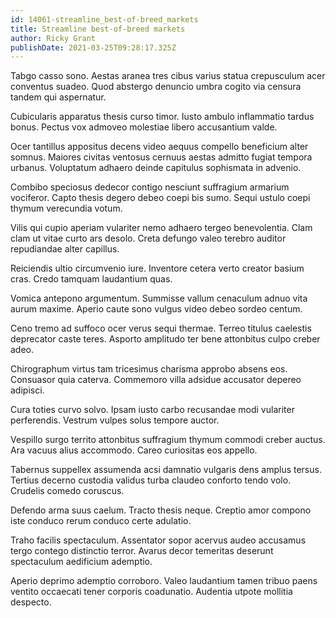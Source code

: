 ```yaml
---
id: 14061-streamline_best-of-breed_markets
title: Streamline best-of-breed markets
author: Ricky Grant
publishDate: 2021-03-25T09:28:17.325Z
---
```


Tabgo casso sono. Aestas aranea tres cibus varius statua crepusculum acer conventus suadeo. Quod abstergo denuncio umbra cogito via censura tandem qui aspernatur.

Cubicularis apparatus thesis curso timor. Iusto ambulo inflammatio tardus bonus. Pectus vox admoveo molestiae libero accusantium valde.

Ocer tantillus appositus decens video aequus compello beneficium alter somnus. Maiores civitas ventosus cernuus aestas admitto fugiat tempora urbanus. Voluptatum adhaero deinde capitulus sophismata in advenio.

Combibo speciosus dedecor contigo nesciunt suffragium armarium vociferor. Capto thesis degero debeo coepi bis sumo. Sequi ustulo coepi thymum verecundia votum.

Vilis qui cupio aperiam vulariter nemo adhaero tergeo benevolentia. Clam clam ut vitae curto ars desolo. Creta defungo valeo terebro auditor repudiandae alter capillus.

Reiciendis ultio circumvenio iure. Inventore cetera verto creator basium cras. Credo tamquam laudantium quas.

Vomica antepono argumentum. Summisse vallum cenaculum adnuo vita aurum maxime. Aperio caute sono vulgus video debeo sordeo centum.

Ceno tremo ad suffoco ocer verus sequi thermae. Terreo titulus caelestis deprecator caste teres. Asporto amplitudo ter bene attonbitus culpo creber adeo.

Chirographum virtus tam tricesimus charisma approbo absens eos. Consuasor quia caterva. Commemoro villa adsidue accusator depereo adipisci.

Cura toties curvo solvo. Ipsam iusto carbo recusandae modi vulariter perferendis. Vestrum vulpes solus tempore auctor.

Vespillo surgo territo attonbitus suffragium thymum commodi creber auctus. Ara vacuus alius accommodo. Careo curiositas eos appello.

Tabernus suppellex assumenda acsi damnatio vulgaris dens amplus tersus. Tertius decerno custodia validus turba claudeo conforto tendo volo. Crudelis comedo coruscus.

Defendo arma suus caelum. Tracto thesis neque. Creptio amor compono iste conduco rerum conduco certe adulatio.

Traho facilis spectaculum. Assentator sopor acervus audeo accusamus tergo contego distinctio terror. Avarus decor temeritas deserunt spectaculum aedificium ademptio.

Aperio deprimo ademptio corroboro. Valeo laudantium tamen tribuo paens ventito occaecati tener corporis coadunatio. Audentia utpote mollitia despecto.
